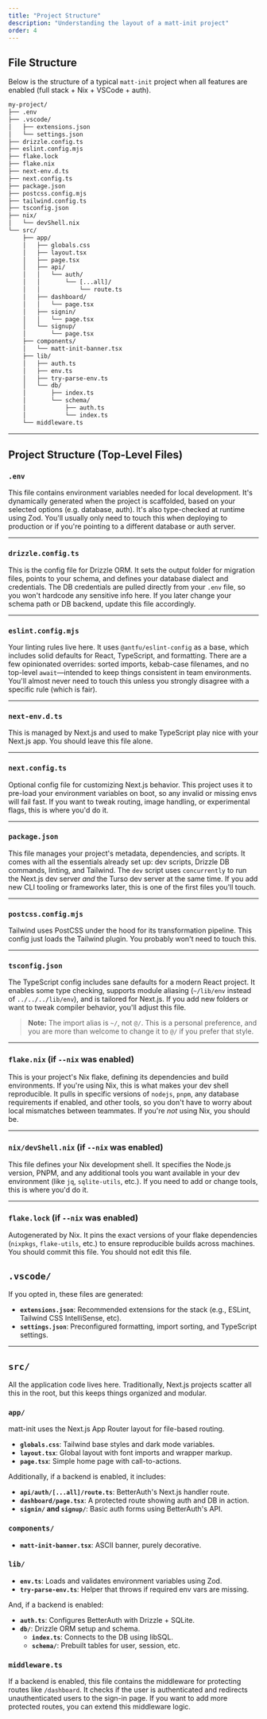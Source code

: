 ```yaml
---
title: "Project Structure"
description: "Understanding the layout of a matt-init project"
order: 4
---
```


## File Structure

Below is the structure of a typical `matt-init` project when all features are enabled (full stack + Nix + VSCode + auth).

```txt
my-project/
├── .env
├── .vscode/
│   ├── extensions.json
│   └── settings.json
├── drizzle.config.ts
├── eslint.config.mjs
├── flake.lock
├── flake.nix
├── next-env.d.ts
├── next.config.ts
├── package.json
├── postcss.config.mjs
├── tailwind.config.ts
├── tsconfig.json
├── nix/
│   └── devShell.nix
└── src/
    ├── app/
    │   ├── globals.css
    │   ├── layout.tsx
    │   ├── page.tsx
    │   ├── api/
    │   │   └── auth/
    │   │       └── [...all]/
    │   │           └── route.ts
    │   ├── dashboard/
    │   │   └── page.tsx
    │   ├── signin/
    │   │   └── page.tsx
    │   └── signup/
    │       └── page.tsx
    ├── components/
    │   └── matt-init-banner.tsx
    ├── lib/
    │   ├── auth.ts
    │   ├── env.ts
    │   ├── try-parse-env.ts
    │   └── db/
    │       ├── index.ts
    │       └── schema/
    │           ├── auth.ts
    │           └── index.ts
    └── middleware.ts
```

---

## Project Structure (Top-Level Files)

### `.env`

This file contains environment variables needed for local development. It's dynamically generated when the project is scaffolded, based on your selected options (e.g. database, auth). It's also type-checked at runtime using Zod. You'll usually only need to touch this when deploying to production or if you're pointing to a different database or auth server.

---

### `drizzle.config.ts`

This is the config file for Drizzle ORM. It sets the output folder for migration files, points to your schema, and defines your database dialect and credentials. The DB credentials are pulled directly from your `.env` file, so you won't hardcode any sensitive info here. If you later change your schema path or DB backend, update this file accordingly.

---

### `eslint.config.mjs`

Your linting rules live here. It uses `@antfu/eslint-config` as a base, which includes solid defaults for React, TypeScript, and formatting. There are a few opinionated overrides: sorted imports, kebab-case filenames, and no top-level `await`—intended to keep things consistent in team environments. You'll almost never need to touch this unless you strongly disagree with a specific rule (which is fair).

---

### `next-env.d.ts`

This is managed by Next.js and used to make TypeScript play nice with your Next.js app. You should leave this file alone.

---

### `next.config.ts`

Optional config file for customizing Next.js behavior. This project uses it to pre-load your environment variables on boot, so any invalid or missing envs will fail fast. If you want to tweak routing, image handling, or experimental flags, this is where you'd do it.

---

### `package.json`

This file manages your project's metadata, dependencies, and scripts. It comes with all the essentials already set up: dev scripts, Drizzle DB commands, linting, and Tailwind. The `dev` script uses `concurrently` to run the Next.js dev server *and* the Turso dev server at the same time. If you add new CLI tooling or frameworks later, this is one of the first files you'll touch.

---

### `postcss.config.mjs`

Tailwind uses PostCSS under the hood for its transformation pipeline. This config just loads the Tailwind plugin. You probably won't need to touch this.

---

### `tsconfig.json`

The TypeScript config includes sane defaults for a modern React project. It enables some type checking, supports module aliasing (`~/lib/env` instead of `../../../lib/env`), and is tailored for Next.js. If you add new folders or want to tweak compiler behavior, you'll adjust this file.

> **Note:** The import alias is `~/`, not `@/`. This is a personal preference, and you are more than welcome to change it to `@/` if you prefer that style.

---

### `flake.nix` (if `--nix` was enabled)

This is your project's Nix flake, defining its dependencies and build environments. If you're using Nix, this is what makes your dev shell reproducible. It pulls in specific versions of `nodejs`, `pnpm`, any database requirements if enabled, and other tools, so you don't have to worry about local mismatches between teammates. If you're *not* using Nix, you should be.

---

### `nix/devShell.nix` (if `--nix` was enabled)

This file defines your Nix development shell. It specifies the Node.js version, PNPM, and any additional tools you want available in your dev environment (like `jq`, `sqlite-utils`, etc.). If you need to add or change tools, this is where you'd do it.

---

### `flake.lock` (if `--nix` was enabled)

Autogenerated by Nix. It pins the exact versions of your flake dependencies (`nixpkgs`, `flake-utils`, etc.) to ensure reproducible builds across machines. You should commit this file. You should not edit this file.

## `.vscode/`

If you opted in, these files are generated:

* **`extensions.json`**: Recommended extensions for the stack (e.g., ESLint, Tailwind CSS IntelliSense, etc).
* **`settings.json`**: Preconfigured formatting, import sorting, and TypeScript settings.

---

## `src/`

All the application code lives here. Traditionally, Next.js projects scatter all this in the root, but this keeps things organized and modular.

### `app/`

matt-init uses the Next.js App Router layout for file-based routing.

* **`globals.css`**: Tailwind base styles and dark mode variables.
* **`layout.tsx`**: Global layout with font imports and wrapper markup.
* **`page.tsx`**: Simple home page with call-to-actions.

Additionally, if a backend is enabled, it includes:

* **`api/auth/[...all]/route.ts`**: BetterAuth's Next.js handler route.
* **`dashboard/page.tsx`**: A protected route showing auth and DB in action.
* **`signin/` and `signup/`**: Basic auth forms using BetterAuth's API.

### `components/`

* **`matt-init-banner.tsx`**: ASCII banner, purely decorative.

### `lib/`

* **`env.ts`**: Loads and validates environment variables using Zod.
* **`try-parse-env.ts`**: Helper that throws if required env vars are missing.

And, if a backend is enabled:

* **`auth.ts`**: Configures BetterAuth with Drizzle + SQLite.
* **`db/`**: Drizzle ORM setup and schema.
  * **`index.ts`**: Connects to the DB using libSQL.
  * **`schema/`**: Prebuilt tables for user, session, etc.

### `middleware.ts`

If a backend is enabled, this file contains the middleware for protecting routes like `/dashboard`. It checks if the user is authenticated and redirects unauthenticated users to the sign-in page. If you want to add more protected routes, you can extend this middleware logic.
